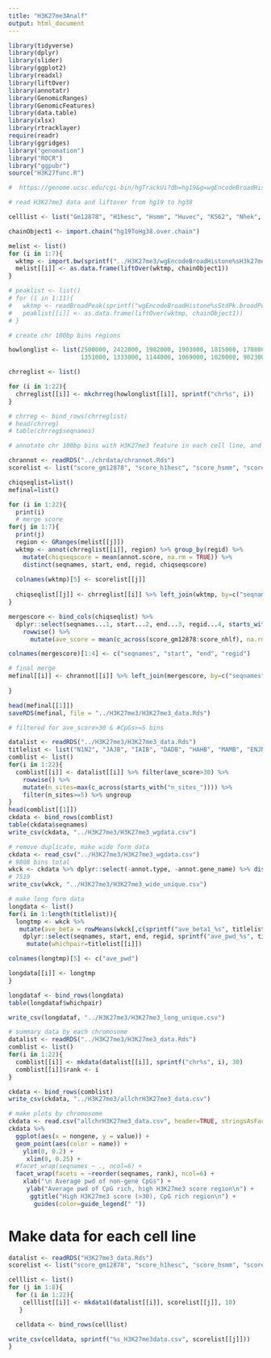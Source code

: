 ```yaml
---
title: "H3K27me3Analf"
output: html_document
---
```


```r

library(tidyverse)
library(dplyr)
library(slider)
library(ggplot2)
library(readxl)
library(liftOver)
library(annotatr)
library(GenomicRanges)
library(GenomicFeatures)
library(data.table)
library(xlsx)
library(rtracklayer)
require(readr)
library(ggridges)
library("genomation")
library("ROCR")
library("ggpubr")
source("H3K27func.R")
```



```r

#  https://genome.ucsc.edu/cgi-bin/hgTrackUi?db=hg19&g=wgEncodeBroadHistone

# read H3K27me3 data and liftover from hg19 to hg38 

celllist <- list("Gm12878", "H1hesc", "Hsmm", "Huvec", "K562", "Nhek", "Nhlf")

chainObject1 <- import.chain("hg19ToHg38.over.chain")

melist <- list()
for (i in 1:7){
  wktmp <- import.bw(sprintf("../H3K27me3/wgEncodeBroadHistone%sH3k27me3StdSig.bigWig", celllist[[i]]))
  melist[[i]] <- as.data.frame(liftOver(wktmp, chainObject1))
}

# peaklist <- list()
# for (i in 1:11){
#   wktmp <- readBroadPeak(sprintf("wgEncodeBroadHistone%sStdPk.broadPeak.gz", samplelist[[i]]), track.line=FALSE, zero.based=TRUE)
#   peaklist[[i]] <- as.data.frame(liftOver(wktmp, chainObject1))
# }

```

```r

# create chr 100bp bins regions

howlonglist <- list(2500000, 2422000, 1982000, 1903000, 1815000, 1708000, 1594000, 1451000, 1384000, 1338000,
                    1351000, 1333000, 1144000, 1069000, 1020000, 902300, 832500, 802700, 590000, 643400, 467000, 508100)

chrreglist <- list()

for (i in 1:22){
  chrreglist[[i]] <- mkchrreg(howlonglist[[i]], sprintf("chr%s", i))
}

# chrreg <- bind_rows(chrreglist)
# head(chrreg)
# table(chrreg$seqnames)

```











```r

# annotate chr 100bp bins with H3K27me3 feature in each cell line, and calculate average H3K27me3 scores across the 7 cell lines for each bin

chrannot <- readRDS("../chrdata/chrannot.Rds")
scorelist <- list("score_gm12878", "score_h1hesc", "score_hsmm", "score_huvec", "score_k562", "score_nhec", "score_nhlf")

chiqseqlist=list()
mefinal=list()

for (i in 1:22){
  print(i)
  # merge score
for(j in 1:7){
  print(j)
  region <- GRanges(melist[[j]])
  wktmp <- annot(chrreglist[[i]], region) %>% group_by(regid) %>% 
    mutate(chiqseqscore = mean(annot.score, na.rm = TRUE)) %>% 
    distinct(seqnames, start, end, regid, chiqseqscore) 
    
  colnames(wktmp)[5] <- scorelist[[j]]
     
  chiqseqlist[[j]] <- chrreglist[[i]] %>% left_join(wktmp, by=c("seqnames", "start", "end", "regid"))
}

mergescore <- bind_cols(chiqseqlist) %>% 
  dplyr::select(seqnames...1, start...2, end...3, regid...4, starts_with("score_") ) %>% 
    rowwise() %>% 
      mutate(ave_score = mean(c_across(score_gm12878:score_nhlf), na.rm = TRUE)) %>% ungroup()

colnames(mergescore)[1:4] <- c("seqnames", "start", "end", "regid")

# final merge
mefinal[[i]] <- chrannot[[i]] %>% left_join(mergescore, by=c("seqnames", "start", "end", "regid")) 
  
}

head(mefinal[[1]])
saveRDS(mefinal, file = "../H3K27me3/H3K27me3_data.Rds")

```

```r

# filtered for ave_score>30 & #CpGs>=5 bins

datalist <- readRDS("../H3K27me3/H3K27me3_data.Rds")
titlelist <- list("N1N2", "JAJB", "IAIB", "DADB", "HAHB", "MAMB", "ENJN","ENIN")
comblist <- list()
for(i in 1:22){
  comblist[[i]] <- datalist[[i]] %>% filter(ave_score>30) %>% 
    rowwise() %>% 
    mutate(n_sites=max(c_across(starts_with("n_sites_")))) %>% 
    filter(n_sites>=5) %>% ungroup
}
head(comblist[[1]])
ckdata <- bind_rows(comblist)
table(ckdata$seqnames)
write_csv(ckdata, "../H3K27me3/H3K27me3_wgdata.csv")

# remove duplicate, make wide form data
ckdata <- read_csv("../H3K27me3/H3K27me3_wgdata.csv")
# 9808 bins total
wkck <- ckdata %>% dplyr::select(-annot.type, -annot.gene_name) %>% distinct()
# 7519
write_csv(wkck, "../H3K27me3/H3K27me3_wide_unique.csv")

# make long form data
longdata <- list()
for(i in 1:length(titlelist)){
  longtmp <- wkck %>%  
   mutate(ave_beta = rowMeans(wkck[,c(sprintf("ave_beta1_%s", titlelist[[i]]), sprintf("ave_beta2_%s", titlelist[[i]]))], na.rm=TRUE)) %>% 
    dplyr::select(seqnames, start, end, regid, sprintf("ave_pwd_%s", titlelist[[i]]), ave_beta) %>% 
     mutate(whichpair=titlelist[[i]])

colnames(longtmp)[5] <- c("ave_pwd")

longdata[[i]] <- longtmp
}

longdataf <- bind_rows(longdata) 
table(longdataf$whichpair)

write_csv(longdataf, "../H3K27me3/H3K27me3_long_unique.csv")


```


```r
# summary data by each chromosome
datalist <- readRDS("../H3K27me3/H3K27me3_data.Rds")
comblist <- list()
for(i in 1:22){
  comblist[[i]] <- mkdata(datalist[[i]], sprintf("chr%s", i), 30)
  comblist[[i]]$rank <- i
}

ckdata <- bind_rows(comblist)
write_csv(ckdata, "../H3K27me3/allchrH3K27me3_data.csv")

```

```r
# make plots by chromosome
ckdata <- read.csv("allchrH3K27me3_data.csv", header=TRUE, stringsAsFactors=FALSE)
ckdata %>% 
  ggplot(aes(x = nongene, y = value)) +
  geom_point(aes(color = name)) +
    ylim(0, 0.2) +
     xlim(0, 0.25) +
  #facet_wrap(seqnames ~ ., ncol=6) +
  facet_wrap(facets = ~reorder(seqnames, rank), ncol=6) +
    xlab("\n Average pwd of non-gene CpGs") +
     ylab("Average pwd of CpG rich, high H3K27me3 score region\n") +
      ggtitle("High H3K27me3 score (>30), CpG rich region\n") + 
       guides(color=guide_legend(" "))

```

# Make data for each cell line

```r

datalist <- readRDS("H3K27me3_data.Rds")
scorelist <- list("score_gm12878", "score_h1hesc", "score_hsmm", "score_huvec", "score_k562", "score_nhec", "score_nhlf", "ave_score")

celllist <- list()
for (j in 1:8){
  for (i in 1:22){
    celllist[[i]] <- mkdata1(datalist[[i]], scorelist[[j]], 10)
   }

  celldata <- bind_rows(celllist)

write_csv(celldata, sprintf("%s_H3K27me3data.csv", scorelist[[j]]))
}

```




